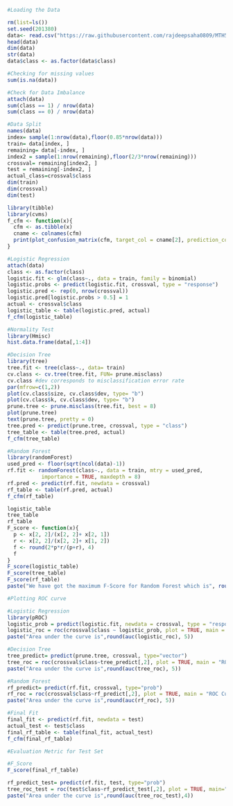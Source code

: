 ```{r}
#Loading the Data

rm(list=ls())
set.seed(201380)
data<- read.csv("https://raw.githubusercontent.com/rajdeepsaha0809/MTH514A-Multivariate-Project/main/BankNote_Authentication.csv")
head(data)
dim(data)
str(data)
data$class <- as.factor(data$class)
```

```{r}
#Checking for missing values
sum(is.na(data))
```
```{r}
#Check for Data Imbalance
attach(data)
sum(class == 1) / nrow(data)
sum(class == 0) / nrow(data)
```
```{r}
#Data Split
names(data)
index= sample(1:nrow(data),floor(0.85*nrow(data)))
train= data[index, ]
remaining= data[-index, ]
index2 = sample(1:nrow(remaining),floor(2/3*nrow(remaining)))
crossval= remaining[index2, ]
test = remaining[-index2, ]
actual_class=crossval$class
dim(train)
dim(crossval)
dim(test)
```

```{r}
library(tibble)
library(cvms)
f_cfm <- function(x){
  cfm <- as.tibble(x)
  cname <- colnames(cfm)
  print(plot_confusion_matrix(cfm, target_col = cname[2], prediction_col =  cname[1], counts_col = cname[3]))
}
```


```{r}
#Logistic Regression
attach(data)
class <- as.factor(class)
logistic.fit <- glm(class~., data = train, family = binomial)
logistic.probs <- predict(logistic.fit, crossval, type = "response")
logistic.pred <- rep(0, nrow(crossval))
logistic.pred[logistic.probs > 0.5] = 1
actual <- crossval$class
logistic_table <- table(logistic.pred, actual)
f_cfm(logistic_table)
```

```{r}
#Normality Test
library(Hmisc)
hist.data.frame(data[,1:4])
```
```{r}
#Decision Tree
library(tree)
tree.fit <- tree(class~., data= train)
cv.class <- cv.tree(tree.fit, FUN= prune.misclass)
cv.class #dev corresponds to misclassification error rate
par(mfrow=c(1,2))
plot(cv.class$size, cv.class$dev, type= "b")
plot(cv.class$k, cv.class$dev, type= "b")
prune.tree <- prune.misclass(tree.fit, best = 8)
plot(prune.tree)
text(prune.tree, pretty = 0)
tree.pred <- predict(prune.tree, crossval, type = "class")
tree_table <- table(tree.pred, actual)
f_cfm(tree_table)
```
```{r}
#Random Forest
library(randomForest)
used_pred <- floor(sqrt(ncol(data)-1))
rf.fit <- randomForest(class~., data = train, mtry = used_pred,
           importance = TRUE, maxdepth = 8)
rf.pred <- predict(rf.fit, newdata = crossval)
rf_table <- table(rf.pred, actual)
f_cfm(rf_table)
```

```{r}
logistic_table
tree_table
rf_table
F_score <- function(x){
  p <- x[2, 2]/(x[2, 2]+ x[2, 1])
  r <- x[2, 2]/(x[2, 2]+ x[1, 2])
  f <- round(2*p*r/(p+r), 4)
  f
}
F_score(logistic_table)
F_score(tree_table)
F_score(rf_table)
paste("We have got the maximum F-Score for Random Forest which is", round(F_score(rf_table), 4))
```
```{r}
#Plotting ROC curve

#Logistic Regression
library(pROC)
logistic_prob = predict(logistic.fit, newdata = crossval, type = "response")
logistic_roc = roc(crossval$class ~ logistic_prob, plot = TRUE, main = "ROC Curve for Logistic Regression", print.auc = TRUE)
paste("Area under the curve is",round(auc(logistic_roc), 5))

#Decision Tree
tree_predict= predict(prune.tree, crossval, type="vector")
tree_roc = roc(crossval$class~tree_predict[,2], plot = TRUE, main = "ROC Curve for Decision Tree", print.auc = TRUE)
paste("Area under the curve is",round(auc(tree_roc), 5))

#Random Forest
rf_predict= predict(rf.fit, crossval, type="prob")
rf_roc = roc(crossval$class~rf_predict[,2], plot = TRUE, main = "ROC Curve for Random Forest", print.auc = TRUE)
paste("Area under the curve is",round(auc(rf_roc), 5))

```
```{r}
#Final Fit
final_fit <- predict(rf.fit, newdata = test)
actual_test <- test$class
final_rf_table <- table(final_fit, actual_test)
f_cfm(final_rf_table)
```
```{r}
#Evaluation Metric for Test Set

#F_Score
F_score(final_rf_table)

rf_predict_test= predict(rf.fit, test, type="prob")
tree_roc_test = roc(test$class~rf_predict_test[,2], plot = TRUE, main="ROC Curve for Final Model", print.auc = TRUE)
paste("Area under the curve is",round(auc(tree_roc_test),4))
```


